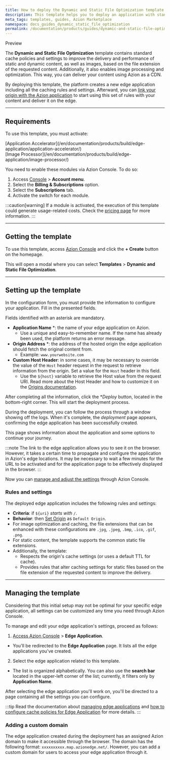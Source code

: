 ```yaml
---
title: How to deploy the Dynamic and Static File Optimization template
description: This template helps you to deploy an application with standard cache policies to improve the delivery of your content.
meta_tags: templates, guides, Azion Marketplace
namespace: docs_guides_dynamic_static_file_optimization
permalink: /documentation/products/guides/dynamic-and-static-file-optimization-template/
---
```



<Tag severity="info" client:only="vue">
Preview
</Tag>

The **Dynamic and Static File Optimization** template contains standard cache policies and settings to improve the delivery and performance of static and dynamic content, as well as images, based on the file extension of the requested content. Additionally, it also enables image processing and optimization. This way, you can deliver your content using Azion as a CDN.

By deploying this template, the platform creates a new edge application including all the caching rules and settings. Afterward, you can [link your origin with the Azion application](#adding-a-custom-domain) to start using this set of rules with your content and deliver it on the edge.

---

## Requirements

To use this template, you must activate:

<Tag severity="info" client:only="vue">
[Application Accelerator](/en/documentation/products/build/edge-application/application-accelerator/)
</Tag>
<br/>
<Tag severity="info" client:only="vue">
[Image Processor](/en/documentation/products/build/edge-application/image-processor/)
</Tag>

You need to enable these modules via Azion Console. To do so:

1. Access [Console](/en/documentation/products/guides/how-to-access-rtm/) > **Account menu**.
2. Select the **Billing & Subscriptions** option.
3. Select the **Subscriptions** tab.
4. Activate the switch for each module.

:::caution[warning]
If a module is activated, the execution of this template could generate usage-related costs. Check the [pricing page](/en/documentation/products/pricing/) for more information.
:::

---

## Getting the template

To use this template, access [Azion Console](https://console.azion.com) and click the **+ Create** button on the homepage.

This will open a modal where you can select **Templates** > **Dynamic and Static File Optimization**.

---

## Setting up the template

In the configuration form, you must provide the information to configure your application. Fill in the presented fields. 

Fields identified with an asterisk are mandatory.

- **Application Name** *: the name of your edge application on Azion.
    - Use a unique and easy-to-remember name. If the name has already been used, the platform returns an error message.
- **Origin Address** *: the address of the hosted origin the edge application should fetch the original content from.
    - Example: `www.yourwebsite.com`
- **Custom Host Header**: in some cases, it may be necessary to override the value of the `Host` header request in the request to retrieve information from the origin. Set a value for the `Host` header in this field.
    - Use the `${host}` variable to retrieve the Host value from the request URI. Read more about the Host Header and how to customize it on the [Origins documentation](/en/documentation/products/build/edge-application/origins/#host-header).

After completing all the information, click the **Deploy* button, located in the bottom-right corner. This will start the deployment process.

During the deployment, you can follow the process through a window showing off the logs. When it's complete, the *deployment* page appears, confirming the edge application has been successfully created.

This page shows information about the application and some options to continue your journey.

:::note
The link to the edge application allows you to see it on the browser. However, it takes a certain time to propagate and configure the application in Azion's edge locations. It may be necessary to wait a few minutes for the URL to be activated and for the application page to be effectively displayed in the browser.
:::

Now you can [manage and adjust the settings](#managing-the-template) through Azion Console.

### Rules and settings

The deployed edge application includes the following rules and settings:

- **Criteria**: if `${uri}` *starts with* `/`.
- **Behavior**: then [Set Origin](/en/documentation/products/edge-application/rules-engine/#set-origin) as `Default Origin`.
- For image optimization and caching, the file extensions that can be enhanced with these configurations are `.jpg`, `.jpeg`, `.bmp`, `.ico`, `.gif`, `.png`. 
- For static content, the template supports the common static file extensions. 
- Additionally, the template:
    - Respects the origin's cache settings (or uses a default TTL for cache).
    - Provides rules that alter caching settings for static files based on the file extension of the requested content to improve the delivery.

---

## Managing the template

Considering that this initial setup may not be optimal for your specific edge application, all settings can be customized any time you need through Azion Console.

To manage and edit your edge application's settings, proceed as follows:

1. [Access Azion Console](/en/documentation/products/guides/how-to-access-rtm/) > **Edge Application**.
- You'll be redirected to the **Edge Application** page. It lists all the edge applications you've created. 
2. Select the edge application related to this template. 
- The list is organized alphabetically. You can also use the **search bar** located in the upper-left corner of the list; currently, it filters only by **Application Name**.

After selecting the edge application you'll work on, you'll be directed to a page containing all the settings you can configure.

:::tip
Read the documentation about [managing edge applications](/en/documentation/products/build/edge-application/first-steps/) and [how to configure cache policies for Edge Application](/en/documentation/products/guides/cache-settings/) for more details.
:::

### Adding a custom domain

The edge application created during the deployment has an assigned Azion domain to make it accessible through the browser. The domain has the following format: `xxxxxxxxxx.map.azionedge.net/`. However, you can add a custom domain for users to access your edge application through it.


<LinkButton link="/en/documentation/products/guides/configure-a-domain/" label="go to configuring a domain guide" outlined /> 





